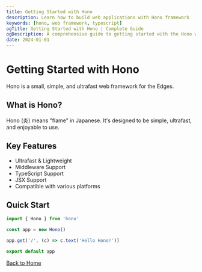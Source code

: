 ```yaml
---
title: Getting Started with Hono
description: Learn how to build web applications with Hono framework
keywords: [hono, web framework, typescript]
ogTitle: Getting Started with Hono | Complete Guide
ogDescription: A comprehensive guide to getting started with the Hono web framework
date: 2024-01-01
---
```


# Getting Started with Hono

Hono is a small, simple, and ultrafast web framework for the Edges.

## What is Hono?

Hono (炎) means "flame" in Japanese. It's designed to be simple, ultrafast, and enjoyable to use.

## Key Features

- Ultrafast & Lightweight
- Middleware Support
- TypeScript Support
- JSX Support
- Compatible with various platforms

## Quick Start

```typescript
import { Hono } from 'hono'

const app = new Hono()

app.get('/', (c) => c.text('Hello Hono!'))

export default app
```


[Back to Home](/)
